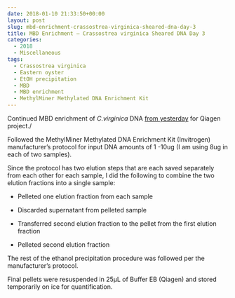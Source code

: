 ```yaml
---
date: 2018-01-10 21:33:50+00:00
layout: post
slug: mbd-enrichment-crassostrea-virginica-sheared-dna-day-3
title: MBD Enrichment – Crassostrea virginica Sheared DNA Day 3
categories:
  - 2018
  - Miscellaneous
tags:
  - Crassostrea virginica
  - Eastern oyster
  - EtOH precipitation
  - MBD
  - MBD enrichment
  - MethylMiner Methylated DNA Enrichment Kit
---
```


Continued MBD enrichment of _C.virginica_ DNA [from yesterday](https://robertslab.github.io/sams-notebook/posts/2018/2018-01-09-mbd-enrichment…ared-dna-day-2/) for Qiagen project./

Followed the MethylMiner Methylated DNA Enrichment Kit (Invitrogen) manufacturer's protocol for input DNA amounts of 1 -10ug (I am using 8ug in each of two samples).

Since the protocol has two elution steps that are each saved separately from each other for each sample, I did the following to combine the two elution fractions into a single sample:




    
  * Pelleted one elution fraction from each sample

    
  * Discarded supernatant from pelleted sample

    
  * Transferred second elution fraction to the pellet from the first elution fraction

    
  * Pelleted second elution fraction



The rest of the ethanol precipitation procedure was followed per the manufacturer's protocol.

Final pellets were resuspended in 25μL of Buffer EB (Qiagen) and stored temporarily on ice for quantification.
